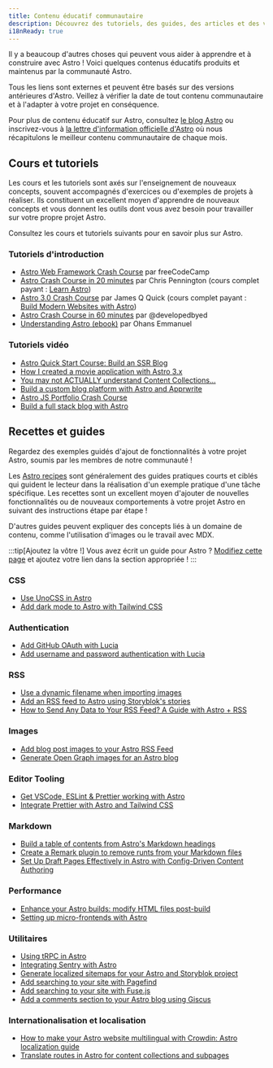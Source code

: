 ```yaml
---
title: Contenu éducatif communautaire
description: Découvrez des tutoriels, des guides, des articles et des vidéos produits par la communauté pour vous aider à apprendre et à construire avec Astro !
i18nReady: true
---
```



Il y a beaucoup d'autres choses qui peuvent vous aider à apprendre et à construire avec Astro ! Voici quelques contenus éducatifs produits et maintenus par la communauté Astro.

Tous les liens sont externes et peuvent être basés sur des versions antérieures d'Astro. Veillez à vérifier la date de tout contenu communautaire et à l'adapter à votre projet en conséquence.

Pour plus de contenu éducatif sur Astro, consultez [le blog Astro](https://astro.build/blog/) ou inscrivez-vous à [la lettre d'information officielle d'Astro](https://astro.build/newsletter/signup) où nous récapitulons le meilleur contenu communautaire de chaque mois.

## Cours et tutoriels 

Les cours et les tutoriels sont axés sur l'enseignement de nouveaux concepts, souvent accompagnés d'exercices ou d'exemples de projets à réaliser. Ils constituent un excellent moyen d'apprendre de nouveaux concepts et vous donnent les outils dont vous avez besoin pour travailler sur votre propre projet Astro.

Consultez les cours et tutoriels suivants pour en savoir plus sur Astro.

### Tutoriels d'introduction
  - [Astro Web Framework Crash Course](https://www.youtube.com/watch?v=e-hTm5VmofI) par freeCodeCamp
  - [Astro Crash Course in 20 minutes](https://www.youtube.com/watch?v=zrPVTf761OI) par Chris Pennington (cours complet payant : [Learn Astro](https://learnastro.dev/))
  - [Astro 3.0 Crash Course](https://www.youtube.com/watch?v=qBOz6TpYAOg) par James Q Quick (cours complet payant : [Build Modern Websites with Astro](https://astrocourse.dev/))
  - [Astro Crash Course in 60 minutes](https://www.youtube.com/watch?v=NniT0vKyn-E) par @developedbyed
  - [Understanding Astro (ebook)](https://www.ohansemmanuel.com/books/understanding-astro) par Ohans Emmanuel

  ### Tutoriels vidéo
  - [Astro Quick Start Course: Build an SSR Blog](https://www.youtube.com/watch?v=XoIHKO6AkoM)
  - [How I created a movie application with Astro 3.x](https://www.youtube.com/watch?v=Gvr4WhgfP0w)
  - [You may not ACTUALLY understand Content Collections…](https://www.youtube.com/watch?v=Fcw4c3wzm7I)
  - [Build a custom blog platform with Astro and Apprwrite](https://www.youtube.com/watch?v=OERqwLy_reA)
  - [Astro JS Portfolio Crash Course](https://www.youtube.com/watch?v=TwWvNK0yHjI)
  - [Build a full stack blog with Astro](https://egghead.io/courses/build-a-full-stack-blog-with-astro-7ffcf9ec)

## Recettes et guides

Regardez des exemples guidés d'ajout de fonctionnalités à votre projet Astro, soumis par les membres de notre communauté !

Les [Astro recipes](/fr/recipes/) sont généralement des guides pratiques courts et ciblés qui guident le lecteur dans la réalisation d'un exemple pratique d'une tâche spécifique. Les recettes sont un excellent moyen d'ajouter de nouvelles fonctionnalités ou de nouveaux comportements à votre projet Astro en suivant des instructions étape par étape !

D'autres guides peuvent expliquer des concepts liés à un domaine de contenu, comme l'utilisation d'images ou le travail avec MDX.

:::tip[Ajoutez la vôtre !]
Vous avez écrit un guide pour Astro ? [Modifiez cette page](https://github.com/withastro/docs/edit/main/src/content/docs/en/community-resources/content.mdx) et ajoutez votre lien dans la section appropriée !
:::

### CSS
- [Use UnoCSS in Astro](https://www.elian.codes/blog/23-02-11-implementing-unocss-in-astro/)
- [Add dark mode to Astro with Tailwind CSS](https://www.kevinzunigacuellar.com/blog/dark-mode-in-astro/)
### Authentication
- [Add GitHub OAuth with Lucia](https://lucia-auth.com/tutorials/github-oauth/astro)
- [Add username and password authentication with Lucia](https://lucia-auth.com/tutorials/username-and-password/astro)
### RSS
- [Use a dynamic filename when importing images](https://vaihe.com/blog/astro/astro-dynamic-image-prop/)
- [Add an RSS feed to Astro using Storyblok's stories](https://straffesites.com/en/blog/rss-feed-astro-storyblok)
- [How to Send Any Data to Your RSS Feed? A Guide with Astro + RSS](https://aritraroy.live/tutorial/blogs/2023/how-to-send-any-data-to-rss-feed/)
### Images
- [Add blog post images to your Astro RSS Feed](https://webreaper.dev/posts/astro-rss-feed-blog-post-images/)
- [Generate Open Graph images for an Astro blog](https://techsquidtv.com/blog/generating-open-graph-images-for-astro/)
### Editor Tooling
- [Get VSCode, ESLint & Prettier working with Astro](https://patheticgeek.dev/blog/astro-prettier-eslint-vscode)
- [Integrate Prettier with Astro and Tailwind CSS](https://straffesites.com/en/blog/integrate-prettier-astro-tailwindcss)
### Markdown
- [Build a table of contents from Astro's Markdown headings](https://kld.dev/building-table-of-contents/)
- [Create a Remark plugin to remove runts from your Markdown files](https://eatmon.co/blog/remove-runts-markdown/)
- [Set Up Draft Pages Effectively in Astro with Config-Driven Content Authoring](https://akashrajpurohit.com/blog/set-up-draft-pages-effectively-in-astro-with-configdriven-content-authoring/)
### Performance
- [Enhance your Astro builds: modify HTML files post-build](https://straffesites.com/en/blog/optimize-astro-html-post-build)
- [Setting up micro-frontends with Astro](https://medium.com/@sergio.a.soria/setting-up-micro-frontends-with-astro-and-ecma-script-modules-137340d2c520)
### Utilitaires
- [Using tRPC in Astro](https://www.thomasledoux.be/blog/using-trpc-astro-islands-react)
- [Integrating Sentry with Astro](https://akashrajpurohit.com/blog/seamless-error-tracking-integrating-sentry-with-astro/)
- [Generate localized sitemaps for your Astro and Storyblok project](https://straffesites.com/en/blog/localized-sitemap-astro-storyblok)
- [Add searching to your site with Pagefind](https://blog.otterlord.dev/posts/astro-search/)
- [Add searching to your site with Fuse.js](https://www.youtube.com/watch?v=XnV_2MWqAhQ)
- [Add a comments section to your Astro blog using Giscus](https://elazizi.com/posts/add-comments-section-to-your-astro-blog/)
### Internationalisation et localisation
- [How to make your Astro website multilingual with Crowdin: Astro localization guide](https://crowdin.com/blog/2023/06/21/astro-localization-and-i18n)
- [Translate routes in Astro for content collections and subpages](https://www.webdesign-sopelnik.de/en/blog/translate-routes-for-astro-content-collections-or-subpages-with-trailingslash-and-base-support/)
